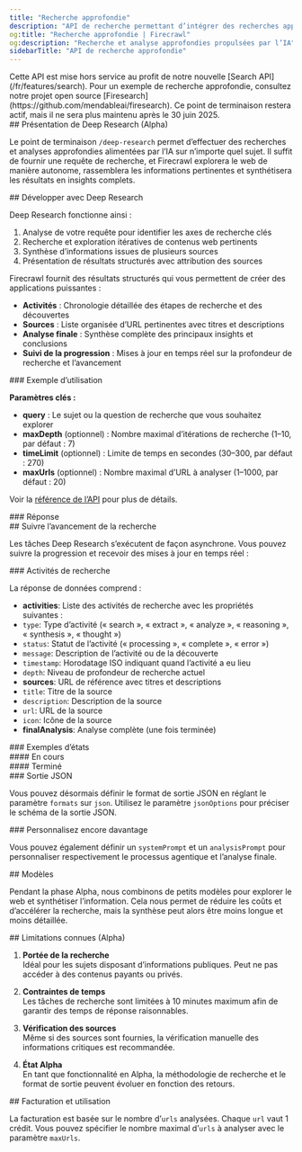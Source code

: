 ```yaml
---
title: "Recherche approfondie"
description: "API de recherche permettant d’intégrer des recherches approfondies dans vos applications"
og:title: "Recherche approfondie | Firecrawl"
og:description: "Recherche et analyse approfondies propulsées par l’IA"
sidebarTitle: "API de recherche approfondie"
---
```



<Warning>
  Cette API est mise hors service au profit de notre nouvelle [Search API](/fr/features/search). Pour un exemple de recherche approfondie, consultez notre projet open source [Firesearch](https://github.com/mendableai/firesearch). Ce point de terminaison restera actif, mais il ne sera plus maintenu après le 30 juin 2025.
</Warning>

<div id="introducing-deep-research-alpha">
  ## Présentation de Deep Research (Alpha)
</div>

Le point de terminaison `/deep-research` permet d’effectuer des recherches et analyses approfondies alimentées par l’IA sur n’importe quel sujet. Il suffit de fournir une requête de recherche, et Firecrawl explorera le web de manière autonome, rassemblera les informations pertinentes et synthétisera les résultats en insights complets.

<div id="building-with-deep-research">
  ## Développer avec Deep Research
</div>

Deep Research fonctionne ainsi :

1. Analyse de votre requête pour identifier les axes de recherche clés
2. Recherche et exploration itératives de contenus web pertinents
3. Synthèse d’informations issues de plusieurs sources
4. Présentation de résultats structurés avec attribution des sources

Firecrawl fournit des résultats structurés qui vous permettent de créer des applications puissantes :

* **Activités** : Chronologie détaillée des étapes de recherche et des découvertes
* **Sources** : Liste organisée d’URL pertinentes avec titres et descriptions
* **Analyse finale** : Synthèse complète des principaux insights et conclusions
* **Suivi de la progression** : Mises à jour en temps réel sur la profondeur de recherche et l’avancement

<div id="example-usage">
  ### Exemple d’utilisation
</div>

<CodeGroup>
  <DeepResearchPython />

  <DeepResearchNode />

  <DeepResearchCURL />
</CodeGroup>

**Paramètres clés :**

* **query** : Le sujet ou la question de recherche que vous souhaitez explorer
* **maxDepth** (optionnel) : Nombre maximal d’itérations de recherche (1–10, par défaut : 7)
* **timeLimit** (optionnel) : Limite de temps en secondes (30–300, par défaut : 270)
* **maxUrls** (optionnel) : Nombre maximal d’URL à analyser (1–1000, par défaut : 20)

Voir la [référence de l’API](/fr/api-reference/endpoint/deep-research) pour plus de détails.

<div id="response">
  ### Réponse
</div>

<DeepResearchOutput />

<div id="monitoring-research-progress">
  ## Suivre l’avancement de la recherche
</div>

Les tâches Deep Research s’exécutent de façon asynchrone. Vous pouvez suivre la progression et recevoir des mises à jour en temps réel :

<CodeGroup>
  <CheckStatusPython />

  <CheckStatusNode />

  <CheckStatusCURL />
</CodeGroup>

<div id="research-activities">
  ### Activités de recherche
</div>

La réponse de données comprend :

* **activities**: Liste des activités de recherche avec les propriétés suivantes :
* `type`: Type d’activité (« search », « extract », « analyze », « reasoning », « synthesis », « thought »)
* `status`: Statut de l’activité (« processing », « complete », « error »)
* `message`: Description de l’activité ou de la découverte
* `timestamp`: Horodatage ISO indiquant quand l’activité a eu lieu
* `depth`: Niveau de profondeur de recherche actuel
* **sources**: URL de référence avec titres et descriptions
* `title`: Titre de la source
* `description`: Description de la source
* `url`: URL de la source
* `icon`: Icône de la source
* **finalAnalysis**: Analyse complète (une fois terminée)

<div id="status-examples">
  ### Exemples d’états
</div>

<div id="in-progress">
  #### En cours
</div>

<StatusPending />

<div id="completed">
  #### Terminé
</div>

<StatusCompleted />

<div id="json-output">
  ### Sortie JSON
</div>

Vous pouvez désormais définir le format de sortie JSON en réglant le paramètre `formats` sur `json`. Utilisez le paramètre `jsonOptions` pour préciser le schéma de la sortie JSON.

<div id="customize-even-further">
  ### Personnalisez encore davantage
</div>

Vous pouvez également définir un `systemPrompt` et un `analysisPrompt` pour personnaliser respectivement le processus agentique et l’analyse finale.

<div id="models">
  ## Modèles
</div>

Pendant la phase Alpha, nous combinons de petits modèles pour explorer le web et synthétiser l’information. Cela nous permet de réduire les coûts et d’accélérer la recherche, mais la synthèse peut alors être moins longue et moins détaillée.

<div id="known-limitations-alpha">
  ## Limitations connues (Alpha)
</div>

1. **Portée de la recherche**\
   Idéal pour les sujets disposant d’informations publiques. Peut ne pas accéder à des contenus payants ou privés.

2. **Contraintes de temps**\
   Les tâches de recherche sont limitées à 10 minutes maximum afin de garantir des temps de réponse raisonnables.

3. **Vérification des sources**\
   Même si des sources sont fournies, la vérification manuelle des informations critiques est recommandée.

4. **État Alpha**\
   En tant que fonctionnalité en Alpha, la méthodologie de recherche et le format de sortie peuvent évoluer en fonction des retours.

<div id="billing-and-usage">
  ## Facturation et utilisation
</div>

La facturation est basée sur le nombre d’`urls` analysées. Chaque `url` vaut 1 crédit. Vous pouvez spécifier le nombre maximal d’`urls` à analyser avec le paramètre `maxUrls`.